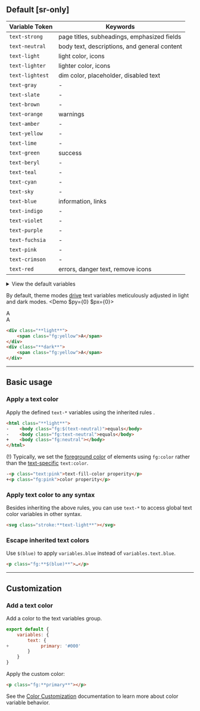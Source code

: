 ## Default [sr-only]
| Variable Token                                    | Keywords                                                                  |
|---------------------------------------------------|---------------------------------------------------------------------------|
| <Aa className="fg:strong" />`text-strong`         | page titles, subheadings, emphasized fields                               |
| <Aa className="fg:neutral" />`text-neutral`       | body text, descriptions, and general content                              |
| <Aa className="fg:light" />`text-light`           | light color, icons                                                        |
| <Aa className="fg:lighter" />`text-lighter`       | lighter color, icons                                                      |
| <Aa className="fg:lightest" />`text-lightest`     | dim color, placeholder, disabled text                                     |
| <Aa className="fg:gray" />`text-gray`             | -                                                                         |
| <Aa className="fg:slate" />`text-slate`           | -                                                                         |
| <Aa className="fg:brown" />`text-brown`           | -                                                                         |
| <Aa className="fg:orange" />`text-orange`         | warnings                                                                  |
| <Aa className="fg:amber" />`text-amber`           | -                                                                         |
| <Aa className="fg:yellow" />`text-yellow`         | -                                                                         |
| <Aa className="fg:lime" />`text-lime`             | -                                                                         |
| <Aa className="fg:green" />`text-green`           | success                                                                   |
| <Aa className="fg:beryl" />`text-beryl`           | -                                                                         |
| <Aa className="fg:teal" />`text-teal`             | -                                                                         |
| <Aa className="fg:cyan" />`text-cyan`             | -                                                                         |
| <Aa className="fg:sky" />`text-sky`               | -                                                                         |
| <Aa className="fg:blue" />`text-blue`             | information, links                                                        |
| <Aa className="fg:indigo" />`text-indigo`         | -                                                                         |
| <Aa className="fg:violet" />`text-violet`         | -                                                                         |
| <Aa className="fg:purple" />`text-purple`         | -                                                                         |
| <Aa className="fg:fuchsia" />`text-fuchsia`       | -                                                                         |
| <Aa className="fg:pink" />`text-pink`             | -                                                                         |
| <Aa className="fg:crimson" />`text-crimson`       | -                                                                         |
| <Aa className="fg:red" />`text-red`               | errors, danger text, remove icons                                         |

<details>
    <summary>View the default variables</summary>
    <div>
        <Code lang="js" beautify>
            {`export default { variables: { text: ${JSON.stringify(require('@master/css').variables.text)}} }`}
        </Code>
    </div>
</details>

By default, theme modes [drive](/docs/configuration#themedriver) text variables meticulously adjusted in light and dark modes.
<Demo $py={0} $px={0}>
    <DemoLight>
        <div className="fg:yellow font:heavy font:96">A</div>
    </DemoLight>
    <DemoDark>
        <div className="fg:yellow font:heavy font:96">A</div>
    </DemoDark>
</Demo>
```html
<div class="**light**">
    <span class="fg:yellow">A</span>
</div>
<div class="**dark**">
    <span class="fg:yellow">A</span>
</div>
```

---

## Basic usage
### Apply a text color
Apply the defined `text-*` variables using the inherited rules <TextHeirs />.
```html
<html class="**light**">
-    <body class="fg:$(text-neutral)">equals</body>
-    <body class="fg:text-neutral">equals</body>
+    <body class="fg:neutral"></body>
</html>
```
(!) Typically, we set the [foreground color](/docs/color) of elements using `fg:color` rather than the [text-specific](/docs/text-fill-color) `text:color`.
```html
-<p class="text:pink">text-fill-color properity</p>
+<p class="fg:pink">color properity</p>
```

### Apply text color to any syntax
Besides inheriting the above rules, you can use `text-*` to access global text color variables in other syntax.
```html
<svg class="stroke:**text-light**"></svg>
```

### Escape inherited text colors
Use `$(blue)` to apply `variables.blue` instead of `variables.text.blue`.
```html
<p class="fg:**$(blue)**">…</p>
```

---

## Customization
### Add a text color
Add a color to the text variables group.
```js name=master.css.js
export default {
    variables: {
        text: {
+            primary: '#000'
        }
    }
}
```
Apply the custom color:
```html
<p class="fg:**primary**"></p>
```
See the [Color Customization](/docs/colors#customization) documentation to learn more about color variable behavior.
